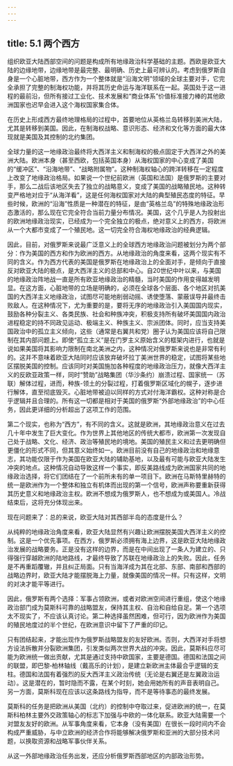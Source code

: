 ```yaml
---
---
---
```

title: 5.1 两个西方
---



组织欧亚大陆西部空间的问题是构成所有地缘政治科学基础的主题。西欧是欧亚大陆的边缘地带，边缘地带是最完整、最明确、历史上最可辨认的。考虑到俄罗斯自身是一个心脏地带，西方作为一个整体就是“沿海文明”领域的全球主要对手，它完全承担了完整的制海权功能，并将其历史命运与海洋联系在一起。英国处于这一进程的最前沿，但所有接过工业化、技术发展和“商业体系”价值标准接力棒的其他欧洲国家也迟早会进入这个海权国家集合体。

在历史上形成西方最终地理格局的过程中，首要地位从英格兰岛转移到美洲大陆，尤其是转移到美国。因此，在制海权战略、意识形态、经济和文化等方面的最大体现就是美国及其控制的北约集团。

全球力量的这一地缘政治最终将大西洋主义和制海权的极点固定于大西洋之外的美洲大陆。欧洲本身（甚至西欧，包括英国本身）从海权国家的中心变成了美国的“缓冲区”、“沿海地带”、“战略附属物”。这种制海权轴心的跨洋转移在一定程度上改变了地缘政治格局。如果说一个世纪前欧洲（英国和法国）是俄罗斯的主要对手，那么二战后该地区失去了独立的战略意义，变成了美国的战略殖民地。这种转变严格地对应于“从海洋看”，这是任何海权国家对大陆的典型殖民态度的特征。早些时候，欧洲的“沿海”性质是一种潜在的特征，是由“英格兰岛”的特殊地缘政治形态激活的，那么现在它完全符合当前力量分布情况。美国，这个几乎是人为投射出的欧洲地缘政治现实，已经成为一个完全独立的极点，绝对意义上的西方，将欧洲从一个大都市变成了一个殖民地。这一切完全符合海权地缘政治的经典逻辑。

因此，目前，对俄罗斯来说最广泛意义上的全球西方地缘政治问题被划分为两个部分：作为美国的西方和作为欧洲的西方。从地缘政治的角度来看，这两个现实有不同的含义。作为西方代表的美国是俄罗斯在地缘政治上的全面对手，是倾向于直接反对欧亚大陆的极点，是大西洋主义的总部和中心。自20世纪中叶以来，与美国的地缘政治阵地战一直是所有欧亚地缘政治的精髓，当时美国的作用变得越发明显。在这方面，心脏地带的立场是明确的，必须在全球各个层面、各个地区对抗美国的大西洋主义地缘政治，试图尽可能地削弱动摇、诱使堕落、蒙蔽误导并最终击败敌人。在这种情况下，尤为重要的是，要将无序的地缘政治引入美国国内现实，鼓励各种分裂主义、各类民族、社会和种族冲突，积极支持所有破坏美国国内政治进程稳定的持不同政见运动、极端主义、种族主义、宗派团体。同时，应当支持美国政治中的孤立主义倾向，这些（通常是右翼共和党）圈子认为美国应该将自己限制在其内部问题上。即使“孤立主义”是在门罗主义原始含义的框架内进行，也就是说如果美国将其影响力限制在南北美洲之内，这种情况对俄罗斯来说也是非常有利的。这并不意味着欧亚大陆同时应该放弃破坏拉丁美洲世界的稳定，试图将某些地区摆脱美国的控制。应该同时对美国施加各种程度的地缘政治压力，就像大西洋主义的反欧亚政策一样，同时“赞助”战略集团（华沙条约）崩溃过程、国家统一（苏联）解体过程，进而，种族-领土的分裂过程，打着俄罗斯区域化的幌子，逐步进行解体，直至彻底毁灭。心脏地带被迫以同样的方式对付海洋霸权。这种对称是合乎逻辑并且合理的。所有这一切都是相对于美国的俄罗斯“外部地缘政治”的中心任务，因此更详细的分析超出了这项工作的范围。

第二个现实，也称为“西方”，有不同的含义。这就是欧洲，其地缘政治意义在过去几十年中发生了巨大变化。作为世界上其他地区的传统大都市，欧洲第一次发现自己处于战略、文化、经济、政治等殖民地的境地。美国的殖民主义和过去更明确但更僵化的形式不同，但其意义始终如一。欧洲目前没有自己的地缘政治和地缘意志，其功能仅限于作为美国在欧亚大陆的辅助基地，以及最有可能与欧亚大陆发生冲突的地点。这种情况自动导致这样一个事实，即反美路线成为欧洲国家共同的地缘政治选择，将它们团结在了一个前所未有的单一项目下。欧洲在马斯特里赫特的统一是欧洲作为一个整体和独立有机体而出现的第一个信号，欧洲声称要重新获得其历史意义和地缘政治主权。欧洲不想成为俄罗斯人，也不想成为或美国人。冷战结束后，这将充分体现出来。

现在问题来了：总的来说，欧亚大陆对其西部半岛的态度是什么？

从纯粹的地缘政治角度来看，欧亚大陆显然有兴趣让欧洲摆脱美国大西洋主义的控制。这是一个优先事项。在西方，俄罗斯必须拥有海上边界，这是欧亚大陆地缘政治发展的战略要务。正是没有这样的边界，而是在中间出现了一条人为建立的、只得强行穿越欧洲的陆地路线，才最终导致了苏联在地缘政治上的失败。因此，任务是不再重蹈覆辙，并且纠正局面。只有当海洋成为其在北部、东部、南部和西部的战略边界时，欧亚大陆才能摆脱海上力量，就像美国的情况一样。只有这样，文明的对决才能平等进行。

因此，俄罗斯有两个选择：军事占领欧洲，或者对欧洲空间进行重组，使这个地缘政治部门成为莫斯科可靠的战略盟友，保持其主权、自治和自给自足。第一个选项太不现实了，不应该认真讨论。第二种选择虽然困难，但可行，因为欧洲作为美国的殖民地度过的半个世纪，在欧洲意识中留下了严重的印记。

只有团结起来，才能出现作为俄罗斯战略盟友的友好欧洲。否则，大西洋对手将想方设法拆散并分裂欧洲集团，引发类似两次世界大战的冲突。因此，莫斯科应尽可能为欧洲统一做出贡献，尤其是通过支持中欧国家，主要是德国。德国和法国之间的联盟，即巴黎‑柏林轴线（戴高乐的计划），是建立新欧洲主体最合乎逻辑的支柱。德国和法国有着强烈的反大西洋主义政治传统（无论是右翼还是左翼政治运动）。这是潜在的，暂时隐而不露，在某个时刻，她会用她所有的声音表明自己。另一方面，莫斯科现在应该以这条路线为指导，而不是等待事态的最终发展。

莫斯科的任务是把欧洲从美国（北约）的控制中夺取过来，促进欧洲的统一，在莫斯科柏林主要外交政策轴心的标志下加强与中欧的一体化联系。欧亚大陆需要一个对盟友友好的欧洲。从军事角度来看，它本身（没有美国）在很长一段时间内不会构成严重威胁，与中立欧洲的经济合作将能够解决俄罗斯和亚洲的大部分技术问题，以换取资源和战略军事伙伴关系。

从这一外部地缘政治任务出发，还应分析俄罗斯西部地区的内部政治形势。